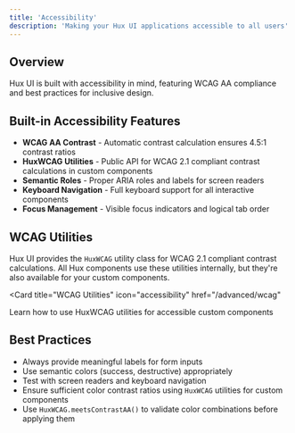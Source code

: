 ```yaml
---
title: 'Accessibility'
description: 'Making your Hux UI applications accessible to all users'
---
```


## Overview

Hux UI is built with accessibility in mind, featuring WCAG AA compliance and best practices for inclusive design.

## Built-in Accessibility Features

- **WCAG AA Contrast** - Automatic contrast calculation ensures 4.5:1 contrast ratios
- **HuxWCAG Utilities** - Public API for WCAG 2.1 compliant contrast calculations in custom components
- **Semantic Roles** - Proper ARIA roles and labels for screen readers
- **Keyboard Navigation** - Full keyboard support for all interactive components
- **Focus Management** - Visible focus indicators and logical tab order

## WCAG Utilities

Hux UI provides the `HuxWCAG` utility class for WCAG 2.1 compliant contrast calculations. All Hux components use these utilities internally, but they're also available for your custom components.

<Card
  title="WCAG Utilities"
  icon="accessibility"
  href="/advanced/wcag"
>
  Learn how to use HuxWCAG utilities for accessible custom components
</Card>

## Best Practices

- Always provide meaningful labels for form inputs
- Use semantic colors (success, destructive) appropriately
- Test with screen readers and keyboard navigation
- Ensure sufficient color contrast ratios using `HuxWCAG` utilities for custom components
- Use `HuxWCAG.meetsContrastAA()` to validate color combinations before applying them
